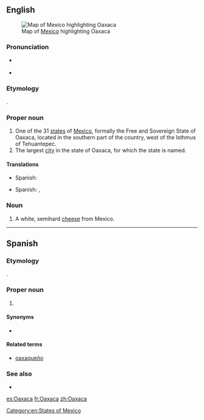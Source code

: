 ==English==
[[File:Mexico map, MX-OAX.svg|thumb|Map of [[Mexico]] highlighting Oaxaca]]

===Pronunciation===
* {{a|US}} {{IPA|/wɑːˈhɑː.kɑː/|/wəˈhɑː.kɑː/|lang=en}}
* {{audio|Es-Oaxaca.ogg|Audio|lang=en}}

===Etymology===
{{etyl|nah|en}} {{m|nah|Huaxyacac|Huāxyacac|place of guaje trees}}.

===Proper noun===
{{en-proper noun}}

# One of the 31 [[states]] of [[Mexico]], formally the Free and Sovereign State of Oaxaca, located in the southern part of the country, west of the Isthmus of Tehuantepec.
# The largest [[city]] in the state of Oaxaca, for which the state is named.

====Translations====
{{trans-top|state of Mexico}}
* Spanish: {{t+|es|Oaxaca|f}}
{{trans-mid}}
{{trans-bottom}}
{{trans-top|city}}
* Spanish: {{t|es|Oaxaca de Juárez|f}}, {{t+|es|Oaxaca|f}}
{{trans-mid}}
{{trans-bottom}}

===Noun===
{{en-noun|~}}

# A white, semihard [[cheese]] from Mexico.

[[Category:en:States of Mexico]]

----

==Spanish==

===Etymology===
{{etyl|nah|es}} {{m|nah|Huaxyacac|Huāxyacac|place of guaje trees}}.

===Proper noun===
{{es-proper noun|f}}

# {{place|es|state|c/Mexico}}

====Synonyms====
* {{l|es|OA}} {{qualifier|abbreviation}}

====Related terms====
* [[oaxaqueño]]

===See also===
* {{pedialite|lang=es}}

[[es:Oaxaca]]
[[fr:Oaxaca]]
[[zh:Oaxaca]]
